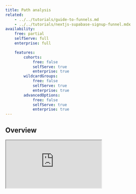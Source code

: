 ```yaml
---
title: Path analysis
related:
    - ../../tutorials/guide-to-funnels.md
    - ../../tutorials/nextjs-supabase-signup-funnel.mdx
availability:
    free: partial
    selfServe: full
    enterprise: full

    features:
        cohorts:
            free: false
            selfServe: true
            enterprise: true
        wildcardGroups:
            free: false
            selfServe: true
            enterprise: true
        advancedOptions:
            free: false
            selfServe: true
            enterprise: true
---
```



## Overview

<iframe
    src="https://www.youtube-nocookie.com/embed/2jQco8hEvTI?start=714"
    className="rounded shadow-xl"
/>

Paths are a type of [insight](/docs/user-guides/insights) that enable you to inspect how users journey through your product.

Generally, paths are a tool that's used for exploration, and aren't as much focused on raw data as some of our other insights. The goal of paths is to allow you to follow users along their journey through your product, and figure out places where improvements can be made.

#### What can you learn from paths?

-   Understand where traffic is landing into your application or website
-   Understand where traffic is quitting your application
-   Understand which parts of your application people are actually using
-   Identifying points where users are getting confused or are unable to find what they are looking for
-   Find out why users aren't discovering new features

## Getting started

### Creating a paths insight

1. Click [Product Analytics](https://us.posthog.com/insights) on the left sidebar
1. Click the **+ New Insights** tab
1. Select the ** User Paths** tab

<ProductScreenshot
    imageLight = {switchingTypeLight} 
    imageDark = {switchingTypeDark}
    classes="rounded"
    alt= "Switching the event type"
/>

You've now created your first paths insight!

<ProductScreenshot
    imageLight = {exampleLight} 
    imageDark = {exampleDark}
    classes="rounded"
    alt= "Example paths"
/>

Depending on the amount of data you've ingesting into PostHog, the graph you see may be quite complex, so we'd highly recommend continuing to the next section to get a better idea of how to understand and customize your paths visualization.

### Understanding paths

Paths are one of PostHog's most powerful tools for exploring how users journey through your app.
However, they can be somewhat overwhelming when first getting started with them, simply due to the complexity and density of the visualization.
This section provides a bit of background to help understand what paths are at a basic level, and how you can use them to discover things about your user journey.

There are a couple of terms that will be handy to define beforehand:

-   **Step** - This is a single point along a user's journey, and corresponds with the events that were sent during a user's session. For example, each page a user viewed or event they send will be a separate step.
-   **Path** - This is the basic unit of the paths insight, and corresponds to a user _moving from one step to another_

A step can be any [Event](/docs/user-guides/actions) or [Action](/docs/user-guides/actions) (such as pageviews, button clicks, or a combination of both).

### Looking at a simple path

Now that we know the basic concepts in a path, let's take a look at some simple examples.
The basic concept of a path is most easily seen by setting the number of steps above the visualization to only 2.
For simplicity, we'll also only be thinking about paths of Page views, but the thought process for custom events is exactly the same.

<ProductScreenshot
    imageLight = {twoStepLight} 
    imageDark = {twoStepDark}
    classes="rounded"
    alt= "Path visualization with only 2 steps"
/>

Here, I've set the [start point](#changing-the-start-and-end-point) to be the "/docs" and I've [limited the number of paths](#maximum-number-of-paths) to only 5.
With this visualization, you can see that the core idea of paths is very simple: Each step along the path is a page that the user viewed, and the horizontal bars correspond to a user navigating from one page to another.
The numbers next to the paths correspond to how many distinct users passed through this specific step along the way. So out of the 745 people who viewed the home page over this period, 510 of them continued on to `/pricing` and so on.

### Adding a 3rd step

Now that we have an idea of how the 2-step path works, let's add a 3rd step so we can learn about drop off. As a disclaimer, I've filtered out a bunch of other user paths here to make things easier to understand.

<ProductScreenshot
    imageLight = {threeStepLight} 
    imageDark = {threeStepDark}
    classes="rounded"
    alt= "Path visualization with only 3 steps"
/>

As you can see, we now have 3 steps in our journey, starting with a user viewing the `/pricing` page, and then continuing on to whatever page that user viewed next, with the 3rd step being wherever the user ended up.
In this case, some users navigated directly to the `/docs` or `docs/api` or `/docs/paths` page, and as a result there is no intermediate step displayed.
However for other users, such as those who first navigated to the `homepage` page, we can see a 3rd step now, corresponding to wherever they navigated after viewing `homepage`.

> **Note: ** If a user visits `homepage`, then refreshes the page, i.e. they visit `homepage` again, we count this as the same step. In other words, no two consecutive steps ever have the same event/URL.

There are 6 users who visited `homepage` as the second step, and of which 3 users contintued to the `/docs/` page. The red portion of our flow at the second step, which corresponds to the number of users (3) who did not navigate anywhere else after viewing this page, are considered to have dropped off at this step.

### Exploring a specific step within a path

Now that we've identified where users are dropping off, let's dig in deeper on this specific step. First, we'll hover over the name of the step to some more metrics.

<ProductScreenshot
    imageLight = {dropoffLight} 
    imageDark = {dropoffDark}
    classes="rounded"
    alt= "Dropoff"
/>

This will give us the exact conversion rate of this step, as well as the average time it took users to get here from the previous step. In addition to this information, we can also click on the ••• icon to bring up a menu with a number of useful actions for this step.

-   **Set as path start** - This will set this step as the starting point for your path. Useful for exploring where your users navigate to after viewing a specific page or performing a specific action
-   **Set as path end** - This will set this step as the ending point for your path. This is useful when analyzing the ways in which a user ends up at a specific point or finding out why users dropped off
-   **Exclude path item** - This will add an [exclusion](#exclusions) rule for this specific event
-   **View funnel** - This will open up a new [funnel insight](/docs/user-guides/funnels) with this event already set as the first step. This is very useful when analyzing drop-off of a specific step.
-   **Copy path item name** - Copies the event name to your clipboard

### Viewing recordings and creating cohorts from a step

<FeatureAvailability availability={_frontmatter.availability.features.cohorts} />

One of the most powerful features of the Paths insight is the ability to see all the users who passed through a specific step.
To do this, we simply click on the number next to the name of step which shows how many users arrived at this point, which will bring up a list of all of these users.

<ProductScreenshot
    imageLight = {usersLight} 
    imageDark = {usersDark}
    classes="rounded"
    alt= "list of users who reached a step"
/>

Next to each user, you can click on the Watch recording button to see a recording of the session where they passed through this step.
In addition to this, if you hover over the name of a step to bring up the menu we saw in the last section, you'll see you can also click on the numbers showing how many users continued and how many users dropped off to see recordings from each outcome.
The ability to view the recordings of all the users who dropped off at a certain step and compare them to those who made it through is incredibly useful when diagnosing problems with your funnels.

Beyond just viewing session recordings, you can also use the button in the bottom right to save this group of users as a cohort, and use them in other insights to figure out exactly why they dropped off.

## Using paths

This next section provides detailed information on all the different components and options of the Paths insight.

### Setting the number of paths

When you first create a Paths insight, you'll see an option right above the graph for the number of steps to display.
This corresponds to the number of steps a user takes in a single session, with each step corresponding to an event that was sent.

Increasing the number of steps will show a longer portion of a user's journey through your product, but often this can get cluttered when viewing very long journeys.
To fix this, checkout how to [exclude certain events](#exclusions) or modify some of the [advanced options](#advanced-options) to decrease the visual load.

### Selecting event types

Within Paths, there are 3 main types of events that PostHog can display user paths for.
You can select any combination of the three, as long as you have _at least one_ type of event selected.

##### Page views

This options shows paths for the `$pageview` event, which is sent by our web libraries when a user first views a page.
When viewing user paths for the `$pageview` event, each step of the path will be broken down by the Current URL property.
This also means that you'll be able to see a continuous path of your users even if they navigate across domains.

##### Screen views

This option shows steps for the `$screen` events, which is sent automatically by our app libraries when a user navigates to a new screen. Each step corresponds to a distinct value of the `$screen_name` property.

##### Custom events

This contains all events other than the `$pageview` and `$screen` event.
When displaying paths for these events, they will be broken down by name, with each step corresponding to an event a user performed in succession.

### Filters

In order to determine patterns between groups of users who may behave similarly, you can filter paths according to your preferred criteria.
PostHog has several built-in filters, including OS, Browser, Time, and IP address. Filters are accessed within the main 'User Paths' tab under Insights.

Filters can also be combined in order to define more complex groups, creating statements equivalent to "Show me users that run MacOS and visited my website using Firefox".

### Wildcard groups

<FeatureAvailability availability={_frontmatter.availability.features.wildcardGroups} />

Wildcard groups are an advanced feature that allows you to group multiple events together into a single step based on certain patterns.
Wildcard groups work by using the `*` character to match against an event. All events that contain a certain pattern will be grouped together, and you'll see their name in the paths displayed as the pattern you set.

Wildcard groups are typically used when you're dealing with URLs that contain unique values or IDs, and you want to combine all of these paths into a single step.

When using wildcards on 'Custom events', the pattern will be matched against the event name itself, so something like `dashboard *` will match the events `dashboard created` and `dashboard viewed`.

##### Example

As an example, let's say we're building an e-commerce website, and each order page has a path of the form `/orders/12344124`.
When viewing paths for our website, we notice that each separate order would be given their own path since every order has a different ID value, which isn't ideal since they're all the same page just with different URLs.

To compensate for this, we can use a wildcard group with the pattern `/orders/*`.
Here, the asterisk is a special character that will match any number of other characters. This means that the URL paths `/orders/12348234` and `/orders/12849483` will both be combined into a single event which will show up in the paths with the name `/orders/*`.

### Changing the start and end point

It's often the case when looking at user paths that we want to know either the journeys of users coming from a certain page, or how users ended up on a certain page.
This can be done by customizing the 'Starts at' and 'Ends at' options. When these options are unset, our paths can start at any point or event, and can also and at any point or event.

Start and end points can be set to a number of different options:

-   Pageview URLs - Only available when [Page views](#page-views) are set as an event type, and each option is a unique URL
-   Screens - Only available when [Screen views](#screen-views) are set as an event type, and each option is a unique name corresponding to the `$screen_name` property
-   Custom events - Only available when [Custom events](#custom-events) are set as an event type. Options are all events other than `$pageview` and `$screen`
-   Wildcard groups - If you've created a [Wildcard group](#wildcard-groups), you can set that as either the start or end point as well

### Exclusions

Exclusions allow you to remove events entirely from being displayed in a path, and can be added for Pageview URLs, Screens, Custom events, and Wildcards.

<ProductScreenshot
    imageLight = {exclusionslight} 
    imageDark = {exclusionsDark}
    classes="rounded"
    alt= "Excluding two events"
/>

### Advanced options

<FeatureAvailability availability={_frontmatter.availability.features.advancedOptions} />

Paths provide a number of more advanced configuration options for customizing the behavior of the insight.

#### Maximum number of paths

This is the maximum number of paths that will be displayed. Here, a 'Path' refers to a movement of a user from one step to another, and does not correspond to the number of paths from start to finish.
The default number is 50, but oftentimes this will be far too cluttered and reducing the number will make it much easier to analyze.

#### Number of people on each path

This option allows you to set two numbers corresponding to the minimum and maximum number of users that can exist on a path. Once again, in this case 'Path' is referring to a movement from one step to another, not from start to finish.
If the number of users who moved from one step to another is either lower than the minimum, or higher than the maximum, this still will not be displayed. If one of the options is set blank, this means there is no limit for that specific bound.

This option is very useful when analyzing paths that are visually dense, and allows you to filter off paths with very few users on them to get a better idea of what the majority of users are doing.

#### Path cleaning rules

Path cleaning rules are an advanced feature that can be used to standardize the form of URLs and event names within a Paths visualization.
These rules consist of two parts:

-   A **Regex** which is used to match the various URLs you would like to combine, and
-   An **Alias**, which is used to replace the portion that matched the regex.

In this sense, these path cleaning rules are an advanced version of [Wildcard groups](#wildcard-groups), which use regex to match instead of the simple `*` wildcard.

Path cleaning rules can either be added directly to an insight, or you can configure global path cleaning rules by clicking the 'Configure Project Rules' button.

<ProductScreenshot
    imageLight = {pathLight} 
    imageDark = {pathDark}
    classes="rounded"
    alt= "Create path cleaning dialogue"
/>

To give a better idea of how path cleaning rules work, let's take the example from the image above.

In this case, our app uses a URL structure of the form `/merchant/<merchant_id>/dashboard` where `merchant_id` is a number corresponding to the unique ID of a merchant.
Within our paths insight, we don't want to show different URLs for each merchant dashboard, so we'll combine them all into a single event, which we can do using the following regex: `\/merchant\/\d+\/dashboard$`.

> **Note: ** We don't need to add slashes to the beginning or end of our regex

Here, we're using the `\d+` token to match the unique ID of any merchant. Finally, we'll set `/merchant/dashboard` as our alias.
Now, any Pageview events that have a pathname that matches our regex will have their path replaced with `/merchant/dashboard`.

For example, `https://example.com/merchant/23423/dashboard` would become `https://example.com/merchant/dashboard`.
Since all these events now have the same URL, they will all be combined within our insight and shown as a single step.
